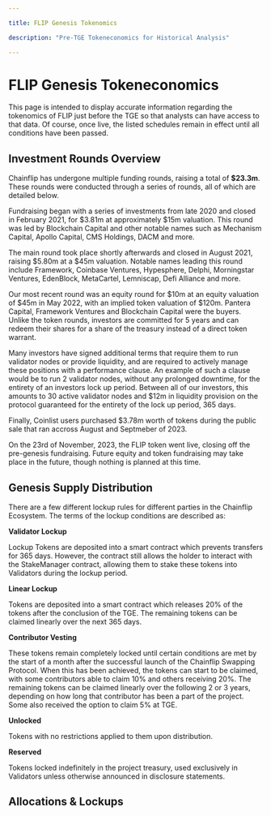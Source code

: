 ```yaml
---

title: FLIP Genesis Tokenomics

description: "Pre-TGE Tokeneconomics for Historical Analysis"

---
```



# FLIP Genesis Tokeneconomics

This page is intended to display accurate information regarding the tokenomics of FLIP just before the TGE so that analysts can have access to that data. Of course, once live, the listed schedules remain in effect until all conditions have been passed.

## Investment Rounds Overview

Chainflip has undergone multiple funding rounds, raising a total of **$23.3m**. These rounds were conducted through a series of rounds, all of which are detailed below.

Fundraising began with a series of investments from late 2020 and closed in February 2021, for $3.81m at approximately $15m valuation. This round was led by Blockchain Capital and other notable names such as Mechanism Capital, Apollo Capital, CMS Holdings, DACM and more.

The main round took place shortly afterwards and closed in August 2021, raising $5.80m at a $45m valuation. Notable names leading this round include Framework, Coinbase Ventures, Hypesphere, Delphi, Morningstar Ventures, EdenBlock, MetaCartel, Lemniscap, Defi Alliance and more.

Our most recent round was an equity round for $10m at an equity valuation of $45m in May 2022, with an implied token valuation of $120m. Pantera Capital, Framework Ventures and Blockchain Capital were the buyers. Unlike the token rounds, investors are committed for 5 years and can redeem their shares for a share of the treasury instead of a direct token warrant.

Many investors have signed additional terms that require them to run validator nodes or provide liquidity, and are required to actively manage these positions with a performance clause. An example of such a clause would be to run 2 validator nodes, without any prolonged downtime, for the entirety of an investors lock up period. Between all of our investors, this amounts to 30 active validator nodes and $12m in liquidity provision on the protocol guaranteed for the entirety of the lock up period, 365 days.

Finally, Coinlist users purchased $3.78m worth of tokens during the public sale that ran accross August and Septmeber of 2023.

On the 23rd of November, 2023, the FLIP token went live, closing off the pre-genesis fundraising. Future equity and token fundraising may take place in the future, though nothing is planned at this time.

## Genesis Supply Distribution

There are a few different lockup rules for different parties in the Chainflip Ecosystem. The terms of the lockup conditions are described as:

**Validator Lockup**

Lockup Tokens are deposited into a smart contract which prevents transfers for 365 days. However, the contract still allows the holder to interact with the StakeManager contract, allowing them to stake these tokens into Validators during the lockup period.

**Linear Lockup**

Tokens are deposited into a smart contract which releases 20% of the tokens after the conclusion of the TGE. The remaining tokens can be claimed linearly over the next 365 days.

**Contributor Vesting**

These tokens remain completely locked until certain conditions are met by the start of a month after the successful launch of the Chainflip Swapping Protocol. When this has been achieved, the tokens can start to be claimed, with some contributors able to claim 10% and others receiving 20%. The remaining tokens can be claimed linearly over the following 2 or 3 years, depending on how long that contributor has been a part of the project. Some also received the option to claim 5% at TGE.

**Unlocked**

Tokens with no restrictions applied to them upon distribution.

**Reserved**

Tokens locked indefinitely in the project treasury, used exclusively in Validators unless otherwise announced in disclosure statements.

## Allocations & Lockups
